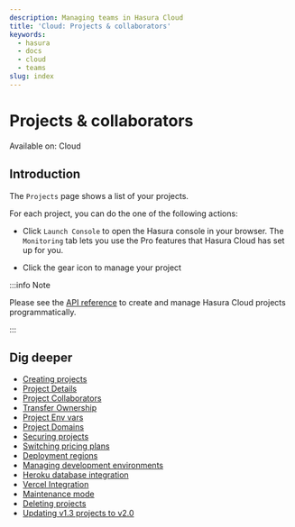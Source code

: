 ```yaml
---
description: Managing teams in Hasura Cloud
title: 'Cloud: Projects & collaborators'
keywords:
  - hasura
  - docs
  - cloud
  - teams
slug: index
---
```



# Projects & collaborators

<div className='badge badge--primary heading-badge'>Available on: Cloud</div>

## Introduction

The `Projects` page shows a list of your projects.

<Thumbnail src='/img/projects/projects-list.png' alt='Projects list' width='1200px' />

For each project, you can do the one of the following actions:

<Thumbnail src='/img/projects/project-actions.png' alt='Project actions' width='860px' />

- Click `Launch Console` to open the Hasura console in your browser. The `Monitoring` tab lets you use the Pro features
  that Hasura Cloud has set up for you.

<Thumbnail src='/img/observability/monitoring-tab-overview.png' alt='Hasura Console: Monitoring tab' width='900px' />

- Click the gear icon to manage your project

<Thumbnail src='/img/projects/project-details.png' alt='General tab' width='900px' />

:::info Note

Please see the [API reference](/api-reference/cloud-api-reference.mdx) to create and manage Hasura Cloud projects
programmatically.

:::

## Dig deeper

- [Creating projects](/projects/create.mdx)
- [Project Details](/projects/details.mdx)
- [Project Collaborators](/projects/collaborators.mdx)
- [Transfer Ownership](/projects/ownership.mdx)
- [Project Env vars](/projects/env-vars.mdx)
- [Project Domains](/projects/domains.mdx)
- [Securing projects](/projects/secure.mdx)
- [Switching pricing plans](/projects/pricing.mdx)
- [Deployment regions](/projects/regions.mdx)
- [Managing development environments](/projects/environments.mdx)
- [Heroku database integration](/projects/heroku-url-sync.mdx)
- [Vercel Integration](/projects/vercel-integration.mdx)
- [Maintenance mode](/projects/maintenance-mode.mdx)
- [Deleting projects](/projects/delete.mdx)
- [Updating v1.3 projects to v2.0](/projects/move-project-v2.mdx)
